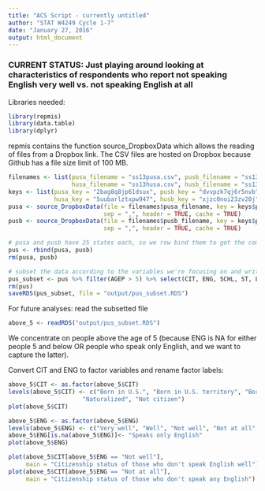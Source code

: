 ```yaml
---
title: "ACS Script - currently untitled"
author: "STAT W4249 Cycle 1-7"
date: "January 27, 2016"
output: html_document
---
```


### CURRENT STATUS: Just playing around looking at characteristics of respondents who report not speaking English very well vs. not speaking English at all

Libraries needed:  
```r
library(repmis)
library(data.table)
library(dplyr)
```

repmis contains the function source_DropboxData which allows the reading of files from a Dropbox link. The
CSV files are hosted on Dropbox because Github has a file size limit of 100 MB. 
```r
filenames <- list(pusa_filename = "ss13pusa.csv", pusb_filename = "ss13pusb.csv",
                  husa_filename = "ss13husa.csv", husb_filename = "ss13husb.csv")
keys <- list(pusa_key = "2bag8q8jp61dsux", pusb_key = "dvvpzk7qj6r5nvb", 
             husa_key = "5uubarlztxpw947", husb_key = "xjzc0noi23zv20j")
pusa <- source_DropboxData(file = filenames$pusa_filename, key = keys$pusa_key, 
                           sep = ",", header = TRUE, cache = TRUE)
pusb <- source_DropboxData(file = filenames$pusb_filename, key = keys$pusb_key, 
                           sep = ",", header = TRUE, cache = TRUE)

# pusa and pusb have 25 states each, so we row bind them to get the complete data
pus <- rbind(pusa, pusb)
rm(pusa, pusb)

# subset the data according to the variables we're focusing on and write the subset to a new file
pus_subset <- pus %>% filter(AGEP > 5) %>% select(CIT, ENG, SCHL, ST, LANP)
rm(pus)
saveRDS(pus_subset, file = "output/pus_subset.RDS")
```

For future analyses: read the subsetted file
```r
above_5 <- readRDS("output/pus_subset.RDS")
```

We concentrate on people above the age of 5 (because ENG is NA for either people 5 and below OR people who speak only English, and we want to capture the latter).    

Convert CIT and ENG to factor variables and rename factor labels:
```r
above_5$CIT <- as.factor(above_5$CIT)
levels(above_5$CIT) <- c("Born in U.S.", "Born in U.S. territory", "Born abroad of U.S. parents", 
                     "Naturalized", "Not citizen")
plot(above_5$CIT)

above_5$ENG <- as.factor(above_5$ENG)
levels(above_5$ENG) <- c("Very well", "Well", "Not well", "Not at all", "Speaks only English")
above_5$ENG[is.na(above_5$ENG)]<- "Speaks only English"
plot(above_5$ENG)

plot(above_5$CIT[above_5$ENG == "Not well"], 
     main = "Citizenship status of those who don't speak English well")
plot(above_5$CIT[above_5$ENG == "Not at all"],
     main = "Citizenship status of those who don't speak any English")
```

